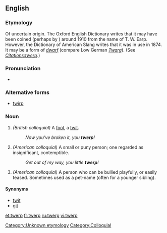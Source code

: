 ==English==

===Etymology===
Of uncertain origin. The Oxford English Dictionary writes that it may have been coined (perhaps by {{w|J. R. R. Tolkien}}) around 1910 from the name of T. W. Earp. However, the Dictionary of American Slang writes that it was in use in 1874. It may be a form of ''[[dwarf]]'' (compare Low German ''[[Twarg]]''). (See ''[[Citations:twerp]]''.)

===Pronunciation===
* {{rhymes|ɜː(r)p}}

===Alternative forms===
* [[twirp]]

===Noun===
{{en-noun}}

# ''(British colloquial)'' A [[fool]], a [[twit]].
#: ''Now you've broken it, you '''twerp'''!''
# ''(American colloquial)'' A small or puny person; one regarded as insignificant, contemptible.
#: ''Get out of my way, you little '''twerp'''!''
# ''(American colloquial)'' A person who can be bullied playfully, or easily teased. Sometimes used as a pet-name (often for a younger sibling).

====Synonyms====
* [[twit]]
* [[git]]

<!--SOED-->

[[Category:Unknown etymology]]
[[Category:Colloquial]]

[[et:twerp]]
[[fr:twerp]]
[[ru:twerp]]
[[vi:twerp]]